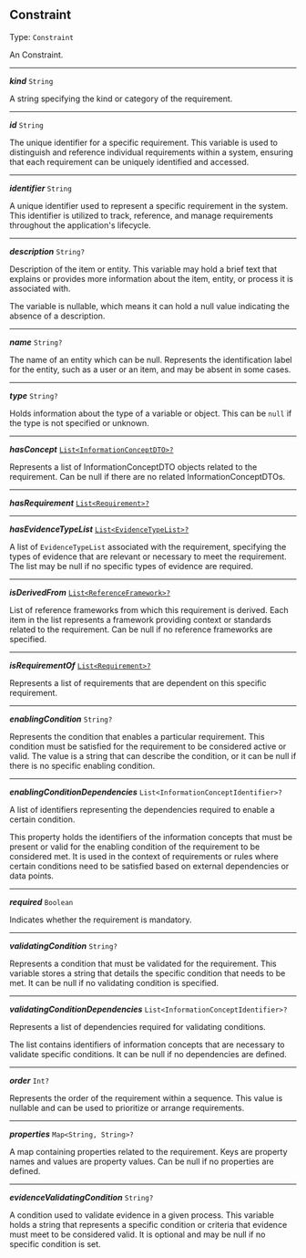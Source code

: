


## Constraint

Type: `Constraint`

An Constraint.



---

***kind*** `String`

A string specifying the kind or category of the requirement.



---

***id*** `String`

The unique identifier for a specific requirement. This variable is used to distinguish and reference individual requirements within a system, ensuring that each requirement can be uniquely identified and accessed.



---

***identifier*** `String`

A unique identifier used to represent a specific requirement in the system. This identifier is utilized to track, reference, and manage requirements throughout the application's lifecycle.



---

***description*** `String?`

Description of the item or entity. This variable may hold a brief text that explains or provides more information about the item, entity, or process it is associated with.



The variable is nullable, which means it can hold a null value indicating the absence of a description.



---

***name*** `String?`

The name of an entity which can be null. Represents the identification label for the entity, such as a user or an item, and may be absent in some cases.



---

***type*** `String?`

Holds information about the type of a variable or object. This can be `null` if the type is not specified or unknown.



---

***hasConcept*** [`List<InformationConceptDTO>?`](/docs/api-information-concept--docs#dsl-informationconcept)

Represents a list of InformationConceptDTO objects related to the requirement. Can be null if there are no related InformationConceptDTOs.



---

***hasRequirement*** [`List<Requirement>?`](#dsl-requirement)

---

***hasEvidenceTypeList*** [`List<EvidenceTypeList>?`](/docs/api-evidence-type--docs#evidencetypelist)

A list of `EvidenceTypeList` associated with the requirement, specifying the types of evidence that are relevant or necessary to meet the requirement. The list may be null if no specific types of evidence are required.



---

***isDerivedFrom*** [`List<ReferenceFramework>?`](/docs/api-reference-framework--docs#dsl-referenceframework)

List of reference frameworks from which this requirement is derived. Each item in the list represents a framework providing context or standards related to the requirement. Can be null if no reference frameworks are specified.



---

***isRequirementOf*** [`List<Requirement>?`](#dsl-requirement)

Represents a list of requirements that are dependent on this specific requirement.



---

***enablingCondition*** `String?`

Represents the condition that enables a particular requirement. This condition must be satisfied for the requirement to be considered active or valid. The value is a string that can describe the condition, or it can be null if there is no specific enabling condition.



---

***enablingConditionDependencies*** `List<InformationConceptIdentifier>?`

A list of identifiers representing the dependencies required to enable a certain condition.



This property holds the identifiers of the information concepts that must be present or valid for the enabling condition of the requirement to be considered met. It is used in the context of requirements or rules where certain conditions need to be satisfied based on external dependencies or data points.



---

***required*** `Boolean`

Indicates whether the requirement is mandatory.



---

***validatingCondition*** `String?`

Represents a condition that must be validated for the requirement. This variable stores a string that details the specific condition that needs to be met. It can be null if no validating condition is specified.



---

***validatingConditionDependencies*** `List<InformationConceptIdentifier>?`

Represents a list of dependencies required for validating conditions.



The list contains identifiers of information concepts that are necessary to validate specific conditions. It can be null if no dependencies are defined.



---

***order*** `Int?`

Represents the order of the requirement within a sequence. This value is nullable and can be used to prioritize or arrange requirements.



---

***properties*** `Map<String, String>?`

A map containing properties related to the requirement. Keys are property names and values are property values. Can be null if no properties are defined.



---

***evidenceValidatingCondition*** `String?`

A condition used to validate evidence in a given process. This variable holds a string that represents a specific condition or criteria that evidence must meet to be considered valid. It is optional and may be null if no specific condition is set.



